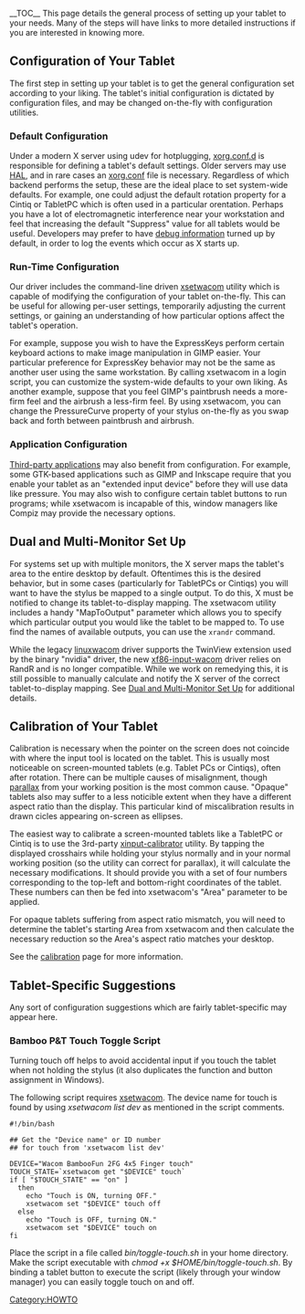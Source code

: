 __TOC__
This page details the general process of setting up your tablet to your needs. Many of the steps will have links to more detailed instructions if you are interested in knowing more.

== Configuration of Your Tablet ==
The first step in setting up your tablet is to get the general configuration set according to your liking. The tablet's initial configuration is dictated by configuration files, and may be changed on-the-fly with configuration utilities.

=== Default Configuration ===
Under a modern X server using udev for hotplugging, [[xorg.conf.d]] is responsible for defining a tablet's default settings. Older servers may use [[Configuring_X#Hotplugging With HAL|HAL]], and in rare cases an [[Configuring_X#Static xorg.conf Setup|xorg.conf]] file is necessary. Regardless of which backend performs the setup, these are the ideal place to set system-wide defaults. For example, one could adjust the default rotation property for a Cintiq or TabletPC which is often used in a particular orentation. Perhaps you have a lot of electromagnetic interference near your workstation and feel that increasing the default "Suppress" value for all tablets would be useful. Developers may prefer to have [[Debugging#Enabling in-driver debugging statements|debug information]] turned up by default, in order to log the events which occur as X starts up.

=== Run-Time Configuration ===
Our driver includes the command-line driven [[xsetwacom]] utility which is capable of modifying the configuration of your tablet on-the-fly. This can be useful for allowing per-user settings, temporarily adjusting the current settings, or gaining an understanding of how particular options affect the tablet's operation.

For example, suppose you wish to have the ExpressKeys perform certain keyboard actions to make image manipulation in GIMP easier. Your particular preference for ExpressKey behavior may not be the same as another user using the same workstation. By calling xsetwacom in a login script, you can customize the system-wide defaults to your own liking. As another example, suppose that you feel GIMP's paintbrush needs a more-firm feel and the airbrush a less-firm feel. By using xsetwacom, you can change the PressureCurve property of your stylus on-the-fly as you swap back and forth between paintbrush and airbrush.

=== Application Configuration ===
[[external applications|Third-party applications]] may also benefit from configuration. For example, some GTK-based applications such as GIMP and Inkscape require that you enable your tablet as an "extended input device" before they will use data like pressure. You may also wish to configure certain tablet buttons to run programs; while xsetwacom is incapable of this, window managers like Compiz may provide the necessary options.

== Dual and Multi-Monitor Set Up ==
For systems set up with multiple monitors, the X server maps the tablet's area to the entire desktop by default. Oftentimes this is the desired behavior, but in some cases (particularly for TabletPCs or Cintiqs) you will want to have the stylus be mapped to a single output. To do this, X must be notified to change its tablet-to-display mapping. The xsetwacom utility includes a handy "MapToOutput" parameter which allows you to specify which particular output you would like the tablet to be mapped to. To use find the names of available outputs, you can use the <code>xrandr</code> command.

While the legacy [[linuxwacom]] driver supports the TwinView extension used by the binary "nvidia" driver, the new [[xf86-input-wacom]] driver relies on RandR and is no longer compatible. While we work on remedying this, it is still possible to manually calculate and notify the X server of the correct tablet-to-display mapping. See [[Dual and Multi-Monitor Set Up]] for additional details.

== Calibration of Your Tablet ==
Calibration is necessary when the pointer on the screen does not coincide with where the input tool is located on the tablet. This is usually most noticeable on screen-mounted tablets (e.g. Tablet PCs or Cintiqs), often after rotation. There can be multiple causes of misalignment, though [http://en.wikipedia.org/wiki/Parallax parallax] from your working position is the most common cause. "Opaque" tablets also may suffer to a less noticible extent when they have a different aspect ratio than the display. This particular kind of miscalibration results in drawn cicles appearing on-screen as ellipses.

The easiest way to calibrate a screen-mounted tablets like a TabletPC or Cintiq is to use the 3rd-party [[external applications|xinput-calibrator]] utility. By tapping the displayed crosshairs while holding your stylus normally and in your normal working position (so the utility can correct for parallax), it will calculate the necessary modifications. It should provide you with a set of four numbers corresponding to the top-left and bottom-right coordinates of the tablet. These numbers can then be fed into xsetwacom's "Area" parameter to be applied.

For opaque tablets suffering from aspect ratio mismatch, you will need to determine the tablet's starting Area from xsetwacom and then calculate the necessary reduction so the Area's aspect ratio matches your desktop. 

See the [[calibration]] page for more information.

== Tablet-Specific Suggestions ==
Any sort of configuration suggestions which are fairly tablet-specific may appear here.

=== Bamboo P&T Touch Toggle Script ===
Turning touch off helps to avoid accidental input if you touch the tablet when not holding the stylus (it also duplicates the function and button assignment in Windows).

The following script requires [[xsetwacom]].  The device name for touch is found by using ''xsetwacom list dev'' as mentioned in the script comments. 
<pre>
#!/bin/bash

## Get the "Device name" or ID number
## for touch from 'xsetwacom list dev'

DEVICE="Wacom BambooFun 2FG 4x5 Finger touch" 
TOUCH_STATE=`xsetwacom get "$DEVICE" touch`
if [ "$TOUCH_STATE" == "on" ]
  then
    echo "Touch is ON, turning OFF."
    xsetwacom set "$DEVICE" touch off
  else
    echo "Touch is OFF, turning ON."
    xsetwacom set "$DEVICE" touch on
fi
</pre>

Place the script in a file called ''bin/toggle-touch.sh'' in your home directory. Make the script executable with ''chmod +x $HOME/bin/toggle-touch.sh''. By binding a tablet button to execute the script (likely through your window manager) you can easily toggle touch on and off.


[[Category:HOWTO]]